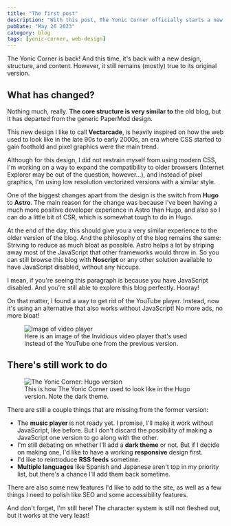---
title: "The first post"
description: "With this post, The Yonic Corner officially starts a new stage!"
pubDate: "May 26 2023"
category: blog
tags: [yonic-corner, web-design]
---


The Yonic Corner is back! And this time, it's back with a new
design, structure, and content. However, it still remains (mostly)
true to its original version.

## What has changed?

Nothing much, really. **The core structure is very similar to**
the old blog, but it has departed from the generic PaperMod design.

This new design I like to call **Vectarcade**, is heavily inspired
on how the web used to look like in the late 90s to early 2000s,
an era where CSS started to gain foothold and pixel graphics were
the main trend.

Although for this design, I did not restrain myself from using modern CSS, 
I'm working on a way to expand the compatibility to older browsers
(Internet Explorer may be out of the question, however...), and instead of
pixel graphics, I'm using low resolution vectorized versions with a similar style.

One of the biggest changes apart from the design is the switch from **Hugo** to **Astro**.
The main reason for the change was because I've been having a much more positive
developer experience in Astro than Hugo, and also so I can do a little bit of CSR,
which is somewhat tough to do in Hugo.

At the end of the day, this should give you a very similar experience to the older version
of the blog. And the philosophy of the blog remains the same:
Striving to reduce as much bloat as possible. Astro helps a lot by
striping away most of the JavaScript that other frameworks would throw in.
So you can still browse this blog with **Noscript** or any other
solution available to have JavaScript disabled, without any hiccups.

<noscript>
I mean, if you're seeing this paragraph is because you have JavaScript disabled.
And you're still able to explore this blog perfectly. Hooray!
</noscript>

On that matter, I found a way to get rid of the YouTube player. Instead, now it's
using an alternative that also works without JavaScript! No more ads, no more bloat!

<figure>
    <Image src={VideoImage} alt="Image of video player" width={768} />
    <figcaption>
        Here is an image of the Invidious video player that's used instead of the YouTube one
        from the previous version.
    </figcaption>
</figure>

## There's still work to do

<figure>
    <Image src={HugoVersion} alt="The Yonic Corner: Hugo version" width={768} />
    <figcaption>
        This is how The Yonic Corner used to look like in the Hugo version. Note the dark theme.
    </figcaption>
</figure>

There are still a couple things that are missing from the former version:

- The **music player** is not ready yet. I promise, I'll make it work without JavaScript, like before.
But I don't discard the possibility of making a JavaScript one version to go along with the other.
- I'm still debating on whether I'll add a **dark theme** or not.
But if I decide on making one, I'd like to have a working **responsive** design first.
- I'd like to reintroduce **RSS feeds** sometime.
- **Multiple languages** like Spanish and Japanese aren't top in my priority list, but
there's a chance I'll add them back sometime.

There are also some new features I'd like to add to the site, 
as well as a few things I need to polish like SEO and some accessibility features.

<TextBubble position="bottom" alignment="far" theme="yonic">
    And don't forget, I'm still here! The character system is still not
    fleshed out, but it works at the very least!
</TextBubble>
    <Chara name="yonic" set="summer" sprite="normal" thoughts="I've came back into existence!" />